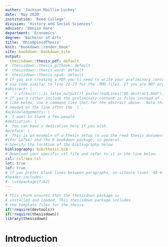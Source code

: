 ```yaml
---
author: 'Jackson Maillie Luckey'
date: 'May 2020'
institution: 'Reed College'
division: 'History and Social Sciences'
advisor: 'Denise Hare'
department: 'Economics'
degree: 'Bachelor of Arts'
title: 'OhioOpioidThesis'
knit: "bookdown::render_book"
site: bookdown::bookdown_site
output: 
  thesisdown::thesis_pdf: default
#  thesisdown::thesis_gitbook: default
#  thesisdown::thesis_word: default
#  thesisdown::thesis_epub: default
# If you are creating a PDF you'll need to write your preliminary content (e.g., abstract, acknowledgements) here or
# use code similar to line 22-23 for the .RMD files. If you are NOT producing a PDF, you can delete or silence lines 21-32 in this YAML header.
#abstract: |
#  `r if(knitr:::is_latex_output()) paste(readLines("00-abstract.Rmd"), collapse = '\n  ')`
# If you'd rather include the preliminary content in files instead of inline
# like below, use a command like that for the abstract above.  Note that a tab is 
# needed on the line after the `|`.
#acknowledgements: |
#  I want to thank a few people.
#dedication: |
#  You can have a dedication here if you wish. 
#preface: |
#  This is an example of a thesis setup to use the reed thesis document class
#(for LaTeX) and the R bookdown package, in general.
# Specify the location of the bibliography below
bibliography: bib/thesis.bib
# Download your specific csl file and refer to it in the line below.
csl: csl/apa.csl
lot: true
lof: true
# If you prefer blank lines between paragraphs, un-silence lines  40-41 (this requires package tikz)
#header-includes:
#- \usepackage{tikz}
---
```

  
  <!--
  Above is the YAML (YAML Ain't Markup Language) header that includes a lot of metadata used to produce the document.  Be careful with spacing in this header!
If you'd prefer to not include a Dedication, for example, simply delete the section entirely, or silence (add #) them. 
                                                                                                          If you have other LaTeX packages you would like to include, delete the # before header-includes and list the packages after hyphens on new lines.
                                                                                                          If you'd like to include a comment that won't be produced in your resulting file enclose it in a block like this.
                                                                                                          If you receive a duplicate label error after knitting, make sure to delete the index.Rmd file and then knit again.
                                                                                                          -->
                                                                                                            
```r
# This chunk ensures that the thesisdown package is
# installed and loaded. This thesisdown package includes
# the template files for the thesis.
if(!require(devtools))                                                                                                            install.packages("devtools", repos = "http://cran.rstudio.com")
if(!require(thesisdown))                                                                                                            devtools::install_github("ismayc/thesisdown")
library(thesisdown)
```
                                                                                                            
# Introduction {.unnumbered}
                                                                                                            